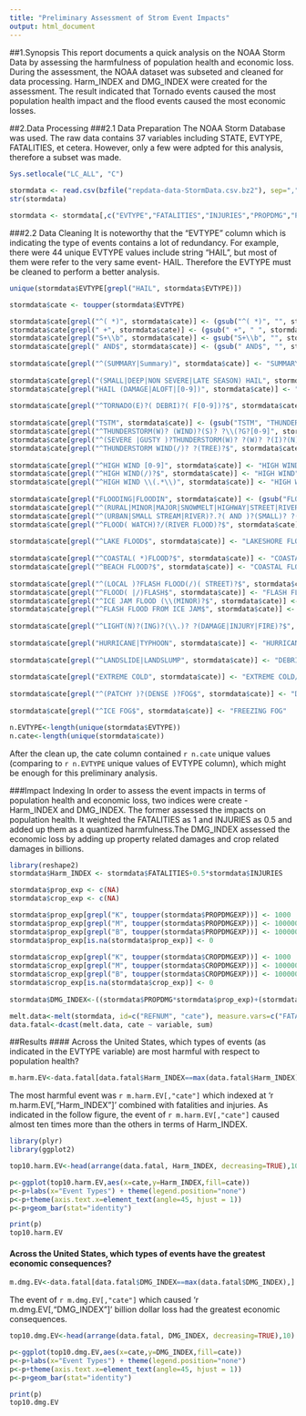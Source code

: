 ```yaml
---
title: "Preliminary Assessment of Strom Event Impacts"
output: html_document
---
```


##1.Synopsis
This report documents a quick analysis on the NOAA Storm Data by assessing the harmfulness of population health and economic loss. During the assessment, the NOAA dataset was subseted and cleaned for data processing. Harm_INDEX and DMG_INDEX were created for the assessment. The result indicated that Tornado events caused the most population health impact and the flood events caused the most economic losses.

##2.Data Processing
###2.1 Data Preparation
The NOAA Storm Database was used. The raw data contains 37 variables including STATE, EVTYPE, FATALITIES, et cetera. However, only a few were adpted for this analysis, therefore a subset was made.
```r
Sys.setlocale("LC_ALL", "C")
    
stormdata <- read.csv(bzfile("repdata-data-StormData.csv.bz2"), sep=",", stringsAsFactors=FALSE)
str(stormdata)

stormdata <- stormdata[,c("EVTYPE","FATALITIES","INJURIES","PROPDMG","PROPDMGEXP","CROPDMG","CROPDMGEXP","REFNUM")]
```

###2.2 Data Cleaning
It is noteworthy that the "EVTYPE" column which is indicating the type of events contains a lot of redundancy. For example, there were 44 unique EVTYPE values include string "HAIL", but most of them were refer to the very same event- HAIL. Therefore the EVTYPE must be cleaned to perform a better analysis.

```r
unique(stormdata$EVTYPE[grepl("HAIL", stormdata$EVTYPE)])

stormdata$cate <- toupper(stormdata$EVTYPE)

stormdata$cate[grepl("^( *)", stormdata$cate)] <- (gsub("^( *)", "", stormdata$cate[grepl("^( *)", stormdata$cate)]))
stormdata$cate[grepl(" +", stormdata$cate)] <- (gsub(" +", " ", stormdata$cate[grepl(" +", stormdata$cate)]))
stormdata$cate[grepl("S+\\b", stormdata$cate)] <- gsub("S+\\b", "", stormdata$cate[grepl("S+\\b", stormdata$cate)])
stormdata$cate[grepl(" AND$", stormdata$cate)] <- (gsub(" AND$", "", stormdata$cate[grepl(" AND$", stormdata$cate)]))
        
stormdata$cate[grepl("^(SUMMARY|Summary)", stormdata$cate)] <- "SUMMARY"
    
stormdata$cate[grepl("(SMALL|DEEP|NON SEVERE|LATE SEASON) HAIL", stormdata$cate)] <- "HAIL"
stormdata$cate[grepl("HAIL (DAMAGE|ALOFT|[0-9])", stormdata$cate)] <- "HAIL"
    
stormdata$cate[grepl("^TORNADO(E)?( DEBRI)?( F[0-9])?$", stormdata$cate)] <- "TORNADO"
            
stormdata$cate[grepl("TSTM", stormdata$cate)] <- (gsub("TSTM", "THUNDERSTORM", stormdata$cate[grepl("TSTM", stormdata$cate)]))
stormdata$cate[grepl("^THUNDERSTORM(W)? (WIND)?(S)? ?\\(?G?[0-9]", stormdata$cate)] <- "THUNDERSTORM WIND"
stormdata$cate[grepl("^(SEVERE |GUSTY )?THUNDERSTORM(W)? ?(W)? ?(I)?(N)?(D)? ?(.)?(G)?( DAMAGE| TO| LE CEN)?$", stormdata$cate)] <- "THUNDERSTORM WIND"
stormdata$cate[grepl("^THUNDERSTORM WIND(/)? ?(TREE)?$", stormdata$cate)] <- "THUNDERSTORM WIND"
    
stormdata$cate[grepl("^HIGH WIND [0-9]", stormdata$cate)] <- "HIGH WIND"
stormdata$cate[grepl("^HIGH WIND(/)?$", stormdata$cate)] <- "HIGH WIND"
stormdata$cate[grepl("^HIGH WIND \\(.*\\)", stormdata$cate)] <- "HIGH WIND"
    
stormdata$cate[grepl("FLOODING|FLOODIN", stormdata$cate)] <- (gsub("FLOODING|FLOODIN", "FLOOD", stormdata$cate[grepl("FLOODING|FLOODIN", stormdata$cate)]))
stormdata$cate[grepl("^(RURAL|MINOR|MAJOR|SNOWMELT|HIGHWAY|STREET|RIVER|LOCAL) FLOOD$", stormdata$cate)] <- "FLOOD"
stormdata$cate[grepl("^(URBAN|SMALL STREAM|RIVER)?.?( AND )?(SMALL)? ?(URBAN|STREAM|STREET)? ?FLOOD$", stormdata$cate)] <- "FLOOD"
stormdata$cate[grepl("^FLOOD( WATCH)?/(RIVER FLOOD)?$", stormdata$cate)] <- "FLOOD"
    
stormdata$cate[grepl("^LAKE FLOOD$", stormdata$cate)] <- "LAKESHORE FLOOD"
    
stormdata$cate[grepl("^COASTAL( *)FLOOD?$", stormdata$cate)] <- "COASTAL FLOOD"
stormdata$cate[grepl("^BEACH FLOOD?$", stormdata$cate)] <- "COASTAL FLOOD"
    
stormdata$cate[grepl("^(LOCAL )?FLASH FLOOD(/)( STREET)?$", stormdata$cate)] <- "FLASH FLOOD"
stormdata$cate[grepl("^FLOOD( |/)FLASH$", stormdata$cate)] <- "FLASH FLOOD"
stormdata$cate[grepl("^ICE JAM FLOOD (\\(MINOR)?$", stormdata$cate)] <- "FLASH FLOOD"
stormdata$cate[grepl("^FLASH FLOOD FROM ICE JAM$", stormdata$cate)] <- "FLASH FLOOD"
    
stormdata$cate[grepl("^LIGHT(N)?(ING)?(\\.)? ?(DAMAGE|INJURY|FIRE)?$", stormdata$cate)] <- "LIGHTNING"
    
stormdata$cate[grepl("HURRICANE|TYPHOON", stormdata$cate)] <- "HURRICANE(TYPHOON)"
    
stormdata$cate[grepl("^LANDSLIDE|LANDSLUMP", stormdata$cate)] <- "DEBRIS FLOW"
    
stormdata$cate[grepl("EXTREME COLD", stormdata$cate)] <- "EXTREME COLD/WIND CHILL"
    
stormdata$cate[grepl("^(PATCHY )?(DENSE )?FOG$", stormdata$cate)] <- "DENSE FOG"
    
stormdata$cate[grepl("^ICE FOG$", stormdata$cate)] <- "FREEZING FOG"

n.EVTYPE<-length(unique(stormdata$EVTYPE))
n.cate<-length(unique(stormdata$cate))
```

After the clean up, the cate column contained `r n.cate` unique values (comparing to `r n.EVTYPE` unique values of EVTYPE column), which might be enough for this preliminary analysis.

###Impact Indexing
In order to assess the event impacts in terms of population health and economic loss, two indices were create - Harm_INDEX and DMG_INDEX. The former assessed the impacts on population health. It weighted the FATALITIES as 1 and INJURIES as 0.5 and added up them as a quantized harmfulness.The DMG_INDEX assessed the economic loss by adding up property related damages and crop related damages in billions.

```r
library(reshape2)
stormdata$Harm_INDEX <- stormdata$FATALITIES+0.5*stormdata$INJURIES

stormdata$prop_exp <- c(NA)
stormdata$crop_exp <- c(NA)

stormdata$prop_exp[grepl("K", toupper(stormdata$PROPDMGEXP))] <- 1000
stormdata$prop_exp[grepl("M", toupper(stormdata$PROPDMGEXP))] <- 1000000
stormdata$prop_exp[grepl("B", toupper(stormdata$PROPDMGEXP))] <- 1000000000
stormdata$prop_exp[is.na(stormdata$prop_exp)] <- 0
    
stormdata$crop_exp[grepl("K", toupper(stormdata$CROPDMGEXP))] <- 1000
stormdata$crop_exp[grepl("M", toupper(stormdata$CROPDMGEXP))] <- 1000000
stormdata$crop_exp[grepl("B", toupper(stormdata$CROPDMGEXP))] <- 1000000000
stormdata$crop_exp[is.na(stormdata$crop_exp)] <- 0
    
stormdata$DMG_INDEX<-((stormdata$PROPDMG*stormdata$prop_exp)+(stormdata$CROPDMG*stormdata$crop_exp))/1000000000

melt.data<-melt(stormdata, id=c("REFNUM", "cate"), measure.vars=c("FATALITIES", "INJURIES", "Harm_INDEX","DMG_INDEX"))
data.fatal<-dcast(melt.data, cate ~ variable, sum)
```

##Results
#### Across the United States, which types of events (as indicated in the EVTYPE variable) are most harmful with respect to population health?
```r
m.harm.EV<-data.fatal[data.fatal$Harm_INDEX==max(data.fatal$Harm_INDEX),]
```
The most harmful event was `r m.harm.EV[,"cate"]` which indexed at 'r m.harm.EV[,"Harm_INDEX"]' combined with fatalities and injuries. As indicated in the follow figure, the event of `r m.harm.EV[,"cate"]` caused almost ten times more than the others in terms of Harm_INDEX.

```r
library(plyr)
library(ggplot2)

top10.harm.EV<-head(arrange(data.fatal, Harm_INDEX, decreasing=TRUE),10)

p<-ggplot(top10.harm.EV,aes(x=cate,y=Harm_INDEX,fill=cate))
p<-p+labs(x="Event Types") + theme(legend.position="none")
p<-p+theme(axis.text.x=element_text(angle=45, hjust = 1))
p<-p+geom_bar(stat="identity")

print(p)
top10.harm.EV
```

#### Across the United States, which types of events have the greatest economic consequences?
```r
m.dmg.EV<-data.fatal[data.fatal$DMG_INDEX==max(data.fatal$DMG_INDEX),]
```
The event of `r m.dmg.EV[,"cate"]` which caused 'r m.dmg.EV[,"DMG_INDEX"]' billion dollar loss had the greatest economic consequences.

```r
top10.dmg.EV<-head(arrange(data.fatal, DMG_INDEX, decreasing=TRUE),10)

p<-ggplot(top10.dmg.EV,aes(x=cate,y=DMG_INDEX,fill=cate))
p<-p+labs(x="Event Types") + theme(legend.position="none")
p<-p+theme(axis.text.x=element_text(angle=45, hjust = 1))
p<-p+geom_bar(stat="identity")

print(p)
top10.dmg.EV
```